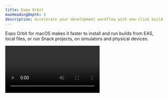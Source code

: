 ```yaml
---
title: Expo Orbit
maxHeadingDepth: 4
description: Accelerate your development workflow with one-click build launches and simulator management.
---
```



Expo Orbit for macOS makes it faster to install and run builds from EAS, local files, or run Snack projects, on simulators and physical devices.

<Video file="orbit/basic-features.mp4" />

Before Orbit, installing builds from EAS (Android and iOS physical devices or emulator/simulator) or running Snack projects on simulators was manual. You had to run `eas build:run` command and select a build for your chosen device or download the archive and then drag and drop it to the simulator (in the case of iOS). Also, for Snack projects, additional steps included installing Expo Go on the virtual device, logging in, and then selecting the Snack from the list. Orbit makes all of these steps as seamless as possible.

## Highlights

- List and launch simulators, including running Android emulators without audio.
- Install and launch builds from EAS to your simulators and real devices in one click.
- Launch Snack projects in your simulators in one click.
- Install and launch apps from local files using Finder or drag and drop a file into the menu bar app. Orbit supports any Android **.apk**, iOS Simulator compatible **.app**, or ad hoc signed apps.
- See pinned projects from your EAS dashboard and quickly launch your latest builds.

## Installation

You can download Orbit with Homebrew, or directly from the [GitHub releases](https://github.com/expo/orbit/releases).

<Terminal cmd={['$ brew install expo-orbit']} />

If you want Orbit to start when you log in automatically, click on the Orbit icon in the menu bar, then **Settings** and select the **Launch on Login** option.

> **info** Orbit relies on the Android SDK and `xcrun` for device management, which requires setting up both [Android Studio](/workflow/android-studio-emulator/) and [Xcode](/workflow/ios-simulator/).

Right now, Orbit is compatible only with macOS. However, we have exciting plans to integrate it further into the Expo ecosystem and add even more features. Try out Expo Orbit now, explore its capabilities, and share your feedback.
